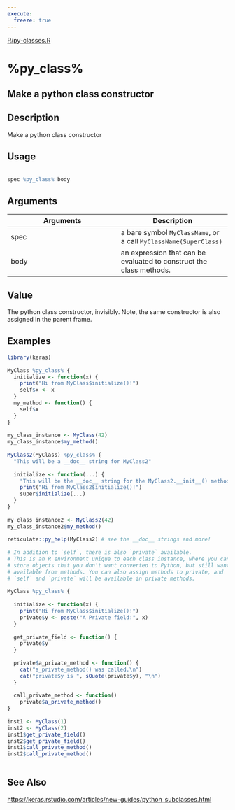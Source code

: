 ```yaml
---
execute:
  freeze: true
---
```


[R/py-classes.R](https://github.com/rstudio/keras//blob/main/R/py-classes.R#L397) 

# %py_class%

## Make a python class constructor

## Description
 Make a python class constructor 


## Usage
```r
 
spec %py_class% body 
```

## Arguments
|Arguments|Description|
|---|---|
| spec | a bare symbol `MyClassName`, or a call `MyClassName(SuperClass)` |
| body | an expression that can be evaluated to construct the class methods. |



## Value
 The python class constructor, invisibly. Note, the same constructor is also assigned in the parent frame. 


## Examples
```r
library(keras)
 
MyClass %py_class% { 
  initialize <- function(x) { 
    print("Hi from MyClass$initialize()!") 
    self$x <- x 
  } 
  my_method <- function() { 
    self$x 
  } 
} 
 
my_class_instance <- MyClass(42) 
my_class_instance$my_method() 
 
MyClass2(MyClass) %py_class% { 
  "This will be a __doc__ string for MyClass2" 
 
  initialize <- function(...) { 
    "This will be the __doc__ string for the MyClass2.__init__() method" 
    print("Hi from MyClass2$initialize()!") 
    super$initialize(...) 
  } 
} 
 
my_class_instance2 <- MyClass2(42) 
my_class_instance2$my_method() 
 
reticulate::py_help(MyClass2) # see the __doc__ strings and more! 
 
# In addition to `self`, there is also `private` available. 
# This is an R environment unique to each class instance, where you can 
# store objects that you don't want converted to Python, but still want 
# available from methods. You can also assign methods to private, and 
# `self` and `private` will be available in private methods. 
 
MyClass %py_class% { 
 
  initialize <- function(x) { 
    print("Hi from MyClass$initialize()!") 
    private$y <- paste("A Private field:", x) 
  } 
 
  get_private_field <- function() { 
    private$y 
  } 
 
  private$a_private_method <- function() { 
    cat("a_private_method() was called.\n") 
    cat("private$y is ", sQuote(private$y), "\n") 
  } 
 
  call_private_method <- function() 
    private$a_private_method() 
} 
 
inst1 <- MyClass(1) 
inst2 <- MyClass(2) 
inst1$get_private_field() 
inst2$get_private_field() 
inst1$call_private_method() 
inst2$call_private_method() 
 
```

## See Also
 [https://keras.rstudio.com/articles/new-guides/python_subclasses.html](https://keras.rstudio.com/articles/new-guides/python_subclasses.html) 

